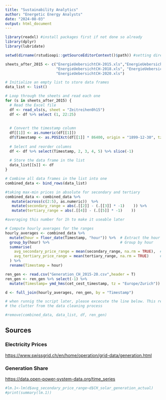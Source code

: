 ```yaml
---
title: "Sustainability Analytics"
author: "Energetic Energy Analysts"
date: "2024-08-03"
output: html_document
---
```


```r
library(readxl) #install packages first if not done so already
library(dplyr)
library(lubridate)

setwd(dirname(rstudioapi::getSourceEditorContext()$path)) #setting directory
```

```r
sheets_after_2015 <- c("EnergieUebersichtCH-2015.xls","EnergieUebersichtCH-2016.xls", "EnergieUebersichtCH-2017.xls",
                       "EnergieUebersichtCH-2018.xls", "EnergieUebersichtCH-2019.xls",
                       "EnergieUebersichtCH-2020.xls")

# Initialize an empty list to store data frames
data_list <- list()

# Loop through the sheets and read each one
for (s in sheets_after_2015) {
  # Read the Excel file
  df <- read_xls(s, sheet = "Zeitreihen0h15")
  df <- df %>% select (1, 22:25) 
  
  
  # Convert the timestamp column
  df[[1]] <- as.numeric(df[[1]])
  df$Timestamp <- as.POSIXct(df[[1]] * 86400, origin = "1899-12-30", tz = "UTC")
  
  # Select and reorder columns
  df <- df %>% select(Timestamp, 2, 3, 4, 5) %>% slice(-1)
  
  # Store the data frame in the list
  data_list[[s]] <- df
}

# Combine all data frames in the list into one
combined_data <- bind_rows(data_list)

```

```r

#taking max-min prices in absolute for secondary and tertiary
combined_data <- combined_data %>% 
   mutate(across(c(2:5), as.numeric))  %>%
   mutate(secondary_range = abs(.[[2]] - (.[[3]] * -1)    )) %>% 
   mutate(tertiary_range = abs(.[[4]] - (.[[5]] * -1)    ))

#averaging this number for 1h to make it useable later

# Compute hourly averages for the ranges
hourly_averages <- combined_data %>%
  mutate(hour = floor_date(Timestamp, "hour")) %>%  # Extract the hour part
  group_by(hour) %>%                                # Group by hour
  summarise(
    avg_secondary_price_range = mean(secondary_range, na.rm = TRUE),  # Compute hourly average for secondary_range
    avg_tertiary_price_range = mean(tertiary_range, na.rm = TRUE)     # Compute hourly average for tertiary_range
  ) %>% 
  rename(Timestamp = hour)
```

```r


ren_gen <- read.csv("Generation_CH_2015-20.csv",header = T)
ren_gen <- ren_gen %>% select(-1) %>%   
  mutate(Timestamp= ymd_hms(cet_cest_timestamp, tz = "Europe/Zurich"))
```

```r

d <- full_join(hourly_averages, ren_gen, by = "Timestamp")

```

```r
# when runnig the script later, please excecute the line below. This removes
# the clutter from the data cleaning process

#remove(combined_data, data_list, df, ren_gen)

```

## Sources

### Electricity Prices

<https://www.swissgrid.ch/en/home/operation/grid-data/generation.html>

### Generation Share

<https://data.open-power-system-data.org/time_series> 

```r
#lm.1<-lm(d$avg_secondary_price_range~d$CH_solar_generation_actual)
#print(summary(lm.1))
```



